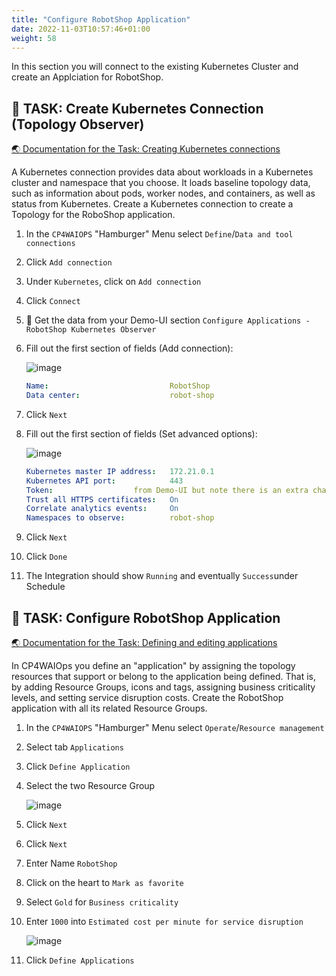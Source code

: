 ```yaml
---
title: "Configure RobotShop Application"
date: 2022-11-03T10:57:46+01:00
weight: 58
---
```





In this section you will connect to the existing Kubernetes Cluster and create an Applciation for RobotShop.


## 🚀 TASK: Create Kubernetes Connection (Topology Observer)

<a href="https://www.ibm.com/docs/en/cloud-paks/cloud-pak-watson-aiops/3.6.0?topic=connections-kubernetes" target="_blank" >🌏 Documentation for the Task: Creating Kubernetes connections</a>



A Kubernetes connection provides data about workloads in a Kubernetes cluster and namespace that you choose.
It loads baseline topology data, such as information about pods, worker nodes, and containers, as well as status from Kubernetes. 
Create a Kubernetes connection to create a Topology for the RoboShop application.




<Accordion>
<AccordionItem title="💡 Need Help?">


1. In the `CP4WAIOPS` "Hamburger" Menu select `Define`/`Data and tool connections`
1. Click `Add connection`
1. Under `Kubernetes`, click on `Add connection`
1. Click `Connect`

1. 🔎 Get the data from your Demo-UI section  `Configure Applications - RobotShop Kubernetes Observer` 



1. Fill out the first section of fields (Add connection):

	![image](./../images/39_topo.png)

    ```yaml
	Name:                          	RobotShop
	Data center:                   	robot-shop
    ```

1. Click `Next`

1. Fill out the first section of fields (Set advanced options):

	![image](./../images/40_topo.png)

    ```yaml
	Kubernetes master IP address:  	172.21.0.1
	Kubernetes API port:           	443
	Token:					from Demo-UI but note there is an extra character '<' at the end of the token. DO NOT include it.
	Trust all HTTPS certificates:  	On
	Correlate analytics events:		On
	Namespaces to observe:         	robot-shop
    ```

1. Click `Next`
1. Click `Done`

1. The Integration should show `Running` and eventually `Success`under Schedule

</AccordionItem>
</Accordion>





## 🚀 TASK: Configure RobotShop Application

<a href="https://www.ibm.com/docs/en/cloud-paks/cloud-pak-watson-aiops/3.6.0?topic=applications-defining-editing" target="_blank" >🌏 Documentation for the Task: Defining and editing applications</a>


In CP4WAIOps you define an "application" by assigning the topology resources that support or belong to the application being defined. That is, by adding Resource Groups, icons and tags, assigning business criticality levels, and setting service disruption costs.
Create the RobotShop application with all its related Resource Groups.




<Accordion>
<AccordionItem title="💡 Need Help?">


1. In the `CP4WAIOPS` "Hamburger" Menu select `Operate`/`Resource management`
1. Select tab `Applications`
1. Click `Define Application`
1. Select the two Resource Group

	![image](./../images/41_topo.png)

1. Click `Next`
1. Click `Next`

1. Enter Name `RobotShop`
1. Click on the heart to `Mark as favorite`
1. Select `Gold` for `Business criticality`
1. Enter `1000` into `Estimated cost per minute for service disruption`

	![image](./../images/42_topo.png)

1. Click `Define Applications`

</AccordionItem>
</Accordion>
